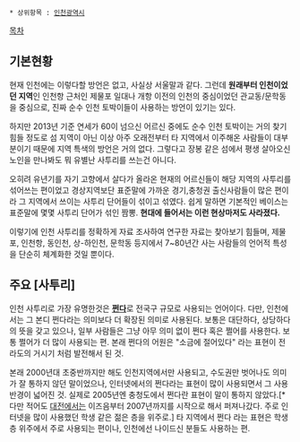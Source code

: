  * 상위항목 : [[인천광역시]]

[[목차]]
== 기본현황 ==
현재 인천에는 이렇다할 방언은 없고, 사실상 서울말과 같다. 그런데 '''원래부터 인천이었던 지역'''인 인천항 근처인 제물포 일대나 개항 이전의 인천의 중심이었던 관교동/문학동을 중심으로, 진짜 순수 인천 토박이들이 사용하는 방언이 있기는 있다.

하지만 2013년 기준 연세가 60이 넘으신 어르신 중에도 순수 인천 토박이는 거의 찾기 힘들 정도로 섬 지역이 아닌 이상 아주 오래전부터 타 지역에서 이주해온 사람들이 대부분이기 때문에 지역 특색의 방언은 거의 없다. 그렇다고 장봉 같은 섬에서 평생 살아오신 노인을 만나봐도 뭐 유별난 사투리를 쓰는건 아니다.

오히려 유년기를 자기 고향에서 살다가 올라온 현재의 어르신들이 해당 지역의 사투리를 섞어쓰는 편이었고 경상지역보단 표준말에 가까운 경기,충청권 출신사람들이 많은 편이라 그 지역에서 쓰이는 사투리 단어들이 섞이고 섞였다. 쉽게 말하면 기본적인 베이스는 표준말에 몇몇 사투리 단어가 섞인 짬뽕. '''현대에 들어서는 이런 현상마저도 사라졌다.'''

이렇기에 인천 사투리를 정확하게 자료 조사하여 연구한 자료는 찾아보기 힘들며, 제물포, 인천항, 동인천, 상-하인천, 문학동 등지에서 7~80년간 사는 사람들의 언어적 특성을 단순히 체계화한 것일 뿐이다.

== 주요 [사투리] ==
인천 사투리로 가장 유명한것은 '''[[쩐다]]'''로 전국구 규모로 사용되는 언어이다. 다만, 인천에서는 그 본디 쩐다라는 의미보다 더 확장된 의미로 사용된다. 보통은 대단하다, 상당하다의 뜻을 갖고 있으나, 일부 사람들은 그냥 아무 의미 없이 쩐다 혹은 쩔어를 사용한다. 보통 쩔어가 더 많이 사용되는 편. 본래 쩐다의 어원은 "소금에 절어있다" 라는 표현이 전라도의 거시기 처럼 발전해서 된 것.

본래 2000년대 초중반까지만 해도 인천지역에서만 사용되고, 수도권만 벗어나도 의미가 잘 통하지 않던 말이었으나, 인터넷에서의 쩐다라는 표현이 많이 사용되면서 그 사용반경이 넓어진 것. 실제로 2005년엔 충청도에서 쩐다란 표현이 말이 통하지 않았다.[* 다만 적어도 [[대전]]에서는 이즈음부터 2007년까지를 시작으로 해서 퍼져나갔다. 주로 인터넷을 많이 사용했던 학생 같은 젊은 층을 위주로.] 타 지역에서 쩐다 라는 표현은 학생층 위주에서 주로 사용되는 편이나, 인천에선 나이드신 분들도 사용하는 편. 
